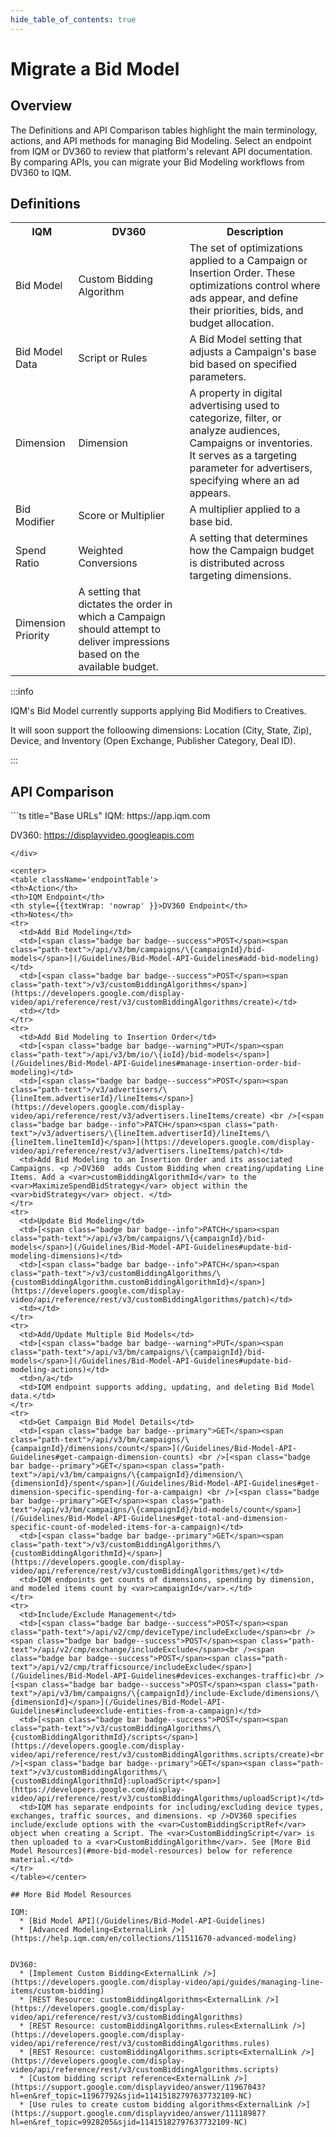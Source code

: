 ```yaml
---
hide_table_of_contents: true
---
```



# Migrate a Bid Model

## Overview 

The Definitions and API Comparison tables highlight the main terminology, actions, and API methods for managing Bid Modeling. Select an endpoint from IQM or DV360 to review that platform's relevant API documentation. By comparing APIs, you can migrate your Bid Modeling workflows from DV360 to IQM.

## Definitions

<center>
<table className='platformTable'>
<th>IQM</th>
<th>DV360</th>
<th>Description</th>
<tr>
  <td>Bid Model</td>
  <td>Custom Bidding Algorithm</td>
  <td>The set of optimizations applied to a Campaign or Insertion Order. These optimizations control where ads appear, and define their priorities, bids, and budget allocation.</td>
</tr>
<tr>
  <td>Bid Model Data</td>
  <td>Script or Rules</td>
  <td>A Bid Model setting that adjusts a Campaign's base bid based on specified parameters.</td>
</tr>
<tr>
  <td>Dimension</td>
  <td>Dimension</td>
  <td>A property in digital advertising used to categorize, filter, or analyze audiences, Campaigns or inventories. It serves as a targeting parameter for advertisers, specifying where an ad appears.</td>
</tr>
<tr>
  <td>Bid Modifier</td>
  <td>Score or Multiplier</td>
  <td>A multiplier applied to a base bid.</td>
</tr>
<tr>
  <td>Spend Ratio</td>
  <td rowSpan={2}>Weighted Conversions</td>
  <td>A setting that determines how the Campaign budget is distributed across targeting dimensions.</td>
</tr>
<tr>
  <td>Dimension Priority</td>
  <td style={{ fontSize: '100%' }}>A setting that dictates the order in which a Campaign should attempt to deliver impressions based on the available budget.</td>
</tr>
</table></center>

<div class="child4">
:::info

IQM's Bid Model currently supports applying Bid Modifiers to Creatives. 

It will soon support the folloowing dimensions: Location (City, State, Zip), Device, and Inventory (Open Exchange, Publisher Category, Deal ID).

:::
</div>

## API Comparison

<div class="smallTable">
```ts title="Base URLs"
  IQM: https://app.iqm.com
  
  DV360: https://displayvideo.googleapis.com
```
</div>

<center>
<table className='endpointTable'>
<th>Action</th>
<th>IQM Endpoint</th>
<th style={{textWrap: 'nowrap' }}>DV360 Endpoint</th>
<th>Notes</th>
<tr>
  <td>Add Bid Modeling</td>
  <td>[<span class="badge bar badge--success">POST</span><span class="path-text">/api/v3/bm/campaigns/\{campaignId}/bid-models</span>](/Guidelines/Bid-Model-API-Guidelines#add-bid-modeling)</td>
  <td>[<span class="badge bar badge--success">POST</span><span class="path-text">/v3/customBiddingAlgorithms</span>](https://developers.google.com/display-video/api/reference/rest/v3/customBiddingAlgorithms/create)</td>
  <td></td>
</tr>
<tr>
  <td>Add Bid Modeling to Insertion Order</td>
  <td>[<span class="badge bar badge--warning">PUT</span><span class="path-text">/api/v3/bm/io/\{ioId}/bid-models</span>](/Guidelines/Bid-Model-API-Guidelines#manage-insertion-order-bid-modeling)</td>
  <td>[<span class="badge bar badge--success">POST</span><span class="path-text">/v3/advertisers/\{lineItem.advertiserId}/lineItems</span>](https://developers.google.com/display-video/api/reference/rest/v3/advertisers.lineItems/create) <br />[<span class="badge bar badge--info">PATCH</span><span class="path-text">/v3/advertisers/\{lineItem.advertiserId}/lineItems/\{lineItem.lineItemId}</span>](https://developers.google.com/display-video/api/reference/rest/v3/advertisers.lineItems/patch)</td>
  <td>Add Bid Modeling to an Insertion Order and its associated Campaigns. <p />DV360  adds Custom Bidding when creating/updating Line Items. Add a <var>customBiddingAlgorithmId</var> to the <var>MaximizeSpendBidStrategy</var> object within the <var>bidStrategy</var> object. </td>
</tr>
<tr>
  <td>Update Bid Modeling</td>
  <td>[<span class="badge bar badge--info">PATCH</span><span class="path-text">/api/v3/bm/campaigns/\{campaignId}/bid-models</span>](/Guidelines/Bid-Model-API-Guidelines#update-bid-modeling-dimensions)</td>
  <td>[<span class="badge bar badge--info">PATCH</span><span class="path-text">/v3/customBiddingAlgorithms/\{customBiddingAlgorithm.customBiddingAlgorithmId}</span>](https://developers.google.com/display-video/api/reference/rest/v3/customBiddingAlgorithms/patch)</td>
  <td></td>
</tr>
<tr>
  <td>Add/Update Multiple Bid Models</td>
  <td>[<span class="badge bar badge--warning">PUT</span><span class="path-text">/api/v3/bm/campaigns/\{campaignId}/bid-models</span>](/Guidelines/Bid-Model-API-Guidelines#update-bid-modeling-actions)</td>
  <td>n/a</td>
  <td>IQM endpoint supports adding, updating, and deleting Bid Model data.</td>
</tr>
<tr>
  <td>Get Campaign Bid Model Details</td>
  <td>[<span class="badge bar badge--primary">GET</span><span class="path-text">/api/v3/bm/campaigns/\{campaignId}/dimensions/count</span>](/Guidelines/Bid-Model-API-Guidelines#get-campaign-dimension-counts) <br />[<span class="badge bar badge--primary">GET</span><span class="path-text">/api/v3/bm/campaigns/\{campaignId}/dimension/\{dimensionId}/spent</span>](/Guidelines/Bid-Model-API-Guidelines#get-dimension-specific-spending-for-a-campaign) <br />[<span class="badge bar badge--primary">GET</span><span class="path-text">/api/v3/bm/campaigns/\{campaignId}/bid-models/count</span>](/Guidelines/Bid-Model-API-Guidelines#get-total-and-dimension-specific-count-of-modeled-items-for-a-campaign)</td>
  <td>[<span class="badge bar badge--primary">GET</span><span class="path-text">/v3/customBiddingAlgorithms/\{customBiddingAlgorithmId}</span>](https://developers.google.com/display-video/api/reference/rest/v3/customBiddingAlgorithms/get)</td>
  <td>IQM endpoints get counts of dimensions, spending by dimension, and modeled items count by <var>campaignId</var>.</td>
</tr>
<tr>
  <td>Include/Exclude Management</td>
  <td>[<span class="badge bar badge--success">POST</span><span class="path-text">/api/v2/cmp/deviceType/includeExclude</span><br /><span class="badge bar badge--success">POST</span><span class="path-text">/api/v2/cmp/exchange/includeExclude</span><br /><span class="badge bar badge--success">POST</span><span class="path-text">/api/v2/cmp/trafficsource/includeExclude</span>](/Guidelines/Bid-Model-API-Guidelines#devices-exchanges-traffic)<br />[<span class="badge bar badge--success">POST</span><span class="path-text">/api/v3/bm/campaigns/\{campaignId}/include-Exclude/dimensions/\{dimensionId}</span>](/Guidelines/Bid-Model-API-Guidelines#includeexclude-entities-from-a-campaign)</td>
  <td>[<span class="badge bar badge--success">POST</span><span class="path-text">/v3/customBiddingAlgorithms/\{customBiddingAlgorithmId}/scripts</span>](https://developers.google.com/display-video/api/reference/rest/v3/customBiddingAlgorithms.scripts/create)<br />[<span class="badge bar badge--primary">GET</span><span class="path-text">/v3/customBiddingAlgorithms/\{customBiddingAlgorithmId}:uploadScript</span>](https://developers.google.com/display-video/api/reference/rest/v3/customBiddingAlgorithms/uploadScript)</td>
  <td>IQM has separate endpoints for including/excluding device types, exchanges, traffic sources, and dimensions. <p />DV360 specifies include/exclude options with the <var>CustomBiddingScriptRef</var> object when creating a Script. The <var>CustomBiddingScript</var> is then uploaded to a <var>CustomBiddingAlgorithm</var>. See [More Bid Model Resources](#more-bid-model-resources) below for reference material.</td>
</tr>
</table></center>

## More Bid Model Resources

IQM:
  * [Bid Model API](/Guidelines/Bid-Model-API-Guidelines)
  * [Advanced Modeling<ExternalLink />](https://help.iqm.com/en/collections/11511670-advanced-modeling)


DV360: 
  * [Implement Custom Bidding<ExternalLink />](https://developers.google.com/display-video/api/guides/managing-line-items/custom-bidding)
  * [REST Resource: customBiddingAlgorithms<ExternalLink />](https://developers.google.com/display-video/api/reference/rest/v3/customBiddingAlgorithms)
  * [REST Resource: customBiddingAlgorithms.rules<ExternalLink />](https://developers.google.com/display-video/api/reference/rest/v3/customBiddingAlgorithms.rules)
  * [REST Resource: customBiddingAlgorithms.scripts<ExternalLink />](https://developers.google.com/display-video/api/reference/rest/v3/customBiddingAlgorithms.scripts)
  * [Custom bidding script reference<ExternalLink />](https://support.google.com/displayvideo/answer/11967043?hl=en&ref_topic=11967792&sjid=11415182797637732109-NC)
  * [Use rules to create custom bidding algorithms<ExternalLink />](https://support.google.com/displayvideo/answer/11118987?hl=en&ref_topic=9928205&sjid=11415182797637732109-NC)